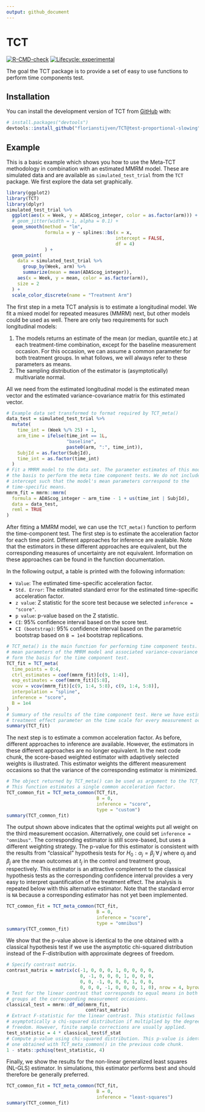 ```yaml
---
output: github_document
---
```

# TCT 

<!-- badges: start -->
[![R-CMD-check](https://github.com/florianstijven/TCT/actions/workflows/R-CMD-check.yaml/badge.svg)](https://github.com/florianstijven/TCT/actions/workflows/R-CMD-check.yaml)
[![Lifecycle: experimental](https://img.shields.io/badge/lifecycle-experimental-orange.svg)](https://lifecycle.r-lib.org/articles/stages.html#experimental)
<!-- badges: end -->


The goal the TCT package is to provide a set of easy to use functions to
perform time components test. 

## Installation 

You can install the development version of TCT from
[GitHub](https://github.com/) with:

``` r
# install.packages("devtools")
devtools::install_github("florianstijven/TCT@test-proportional-slowing")
```
## Example 

This is a basic example which shows you how to use the Meta-TCT methodology in
combination with an estimated MMRM model. These are simulated data and are
available as `simulated_test_trial` from the `TCT` package. We first explore the
data set graphically. 

```r
library(ggplot2)
library(TCT)
library(dplyr)
simulated_test_trial %>%
  ggplot(aes(x = Week, y = ADAScog_integer, color = as.factor(arm))) +
  # geom_jitter(width = 1, alpha = 0.1) +
  geom_smooth(method = "lm",
              formula = y ~ splines::bs(x = x,
                                        intercept = FALSE, 
                                        df = 4)
              ) + 
  geom_point(
    data = simulated_test_trial %>%
      group_by(Week, arm) %>%
      summarize(mean = mean(ADAScog_integer)),
    aes(x = Week, y = mean, color = as.factor(arm)),
    size = 2
  ) +
  scale_color_discrete(name = "Treatment Arm")
```


The first step in a meta TCT analysis is to estimate a longitudinal model. We
fit a mixed model for repeated measures (MMRM) next, but other models could be
used as well. There are only two requirements for such longitudinal models:

1. The models returns an estimate of the mean (or median, quantile etc.) at each
treatment-time combination, except for the baseline measurement occasion. For
this occasion, we can assume a common parameter for both treatment groups. In what
follows, we will always refer to these parameters as means.
2. The sampling distribution of the estimator is (asymptotically) multivariate
normal.

All we need from the estimated longitudinal model is the estimated mean vector
and the estimated variance-covariance matrix for this estimated vector.

```r
# Example data set transformed to format required by TCT_meta()
data_test = simulated_test_trial %>%
  mutate(
    time_int = (Week %/% 25) + 1,
    arm_time = ifelse(time_int == 1L,
                      "baseline",
                      paste0(arm, ":", time_int)),
    SubjId = as.factor(SubjId),
    time_int = as.factor(time_int)
  )
# Fit a MMRM model to the data set. The parameter estimates of this model form
# the basis to perform the meta time component tests. We do not include an
# intercept such that the model's mean parameters correspond to the
# time-specific means.
mmrm_fit = mmrm::mmrm(
  formula = ADAScog_integer ~ arm_time - 1 + us(time_int | SubjId),
  data = data_test,
  reml = TRUE
)
```

After fitting a MMRM model, we can use the `TCT_meta()` function to perform the
time-component test. The first step is to estimate the acceleration factor for each
time point. Different approaches for inference are available. Note that the
estimators in these different approaches are equivalent, but the corresponding
measures of uncertainty are not equivalent. Information on these approaches can
be found in the function documentation. 

In the following output, a table is printed with the following information:

* `Value`: The estimated time-specific acceleration factor.
* `Std. Error`: The estimated standard error for the estimated time-specific
acceleration factor.
* `z value`: Z statistic for the score test because we selected `inference = "score"`.
* `p value`: p-value based on the Z statistic.
* `CI`: 95% confidence interval based on the score test.
* `CI (bootstrap)`: 95% confidence interval based on the parametric bootstrap based on 
`B = 1e4` bootstrap replications.

```r
# TCT_meta() is the main function for performing time component tests. The estimated
# mean parameters of the MMRM model and associated variance-covariance matrix
# form the basis for the time component test.
TCT_fit = TCT_meta(
  time_points = 0:4,
  ctrl_estimates = coef(mmrm_fit)[c(9, 1:4)],
  exp_estimates = coef(mmrm_fit)[5:8],
  vcov = vcov(mmrm_fit)[c(9, 1:4, 5:8), c(9, 1:4, 5:8)],
  interpolation = "spline",
  inference = "score",
  B = 1e4
)
# Summary of the results of the time component test. Here we have estimated a
# treatment effect parameter on the time scale for every measurement occasion.
summary(TCT_fit)
```


The next step is to estimate a common acceleration factor. As before, different
approaches to inference are available. However, the estimators in these
different approaches are no longer equivalent. In the next code chunk, the
score-based weighted estimator with adaptively selected weights is illustrated.
This estimator weights the different measurement occasions so that the variance
of the corresponding estimator is minimized.

```r
# The object returned by TCT_meta() can be used as argument to the TCT_common() function.
# This function estimates a single common acceleration factor.
TCT_common_fit = TCT_meta_common(TCT_fit,
                                 B = 0,
                                 inference = "score",
                                 type = "custom")
summary(TCT_common_fit)
```

The output shown above indicates that the optimal weights put all weight on the
third measurement occasion. Alternatively, one could set `inference =
"omnibus"`. The corresponding estimator is still score-based, but uses a
different weighting strategy. The p-value for this estimator is consistent with
the results from "classical" hypothesis tests for $H_0: \alpha_j = \beta_j \;
\forall \; j$ where $\alpha_j$ and $\beta_j$ are the mean outcomes at $t_j$ in
the control and treatment group, respectively. This estimator is an attractive
complement to the classical hypothesis tests as the corresponding confidence
interval provides a very easy to interpret quantification of the treatment
effect. The analysis is repeated below with this alternative estimator. Note
that the standard error is `NA` because a corresponding estimator has not yet
been implemented.

```r
TCT_common_fit = TCT_meta_common(TCT_fit,
                                 B = 0,
                                 inference = "score",
                                 type = "omnibus")
summary(TCT_common_fit)
```

We show that the p-value above is identical to the one obtained with a classical
hypothesis test if we use the asymptotic chi-squared distribution instead of the
F-distribution with approximate degrees of freedom.

```r
# Specify contrast matrix. 
contrast_matrix = matrix(c(-1, 0, 0, 0, 1, 0, 0, 0, 0,
                           0, -1, 0, 0, 0, 1, 0, 0, 0,
                           0, 0, -1, 0, 0, 0, 1, 0, 0,
                           0, 0, 0, -1, 0, 0, 0, 1, 0), nrow = 4, byrow = TRUE)
# Test for the linear contrast that corresponds to equal means in both treatment
# groups at the corresponding measurement occasions.
classical_test = mmrm::df_md(mmrm_fit,
                             contrast_matrix)
# Extract F-statistic for the linear contrast. This statistic follows
# asymptotically a chi-squared distribution if multiplied by the degrees of
# freedom. However, finite sample corrections are usually applied.
test_statistic = 4 * classical_test$f_stat
# Compute p-value using chi-squared distribution. This p-value is identical to the
# one obtained with TCT_meta_common() in the previous code chunk.
1 - stats::pchisq(test_statistic, 4)
```

Finally, we show the results for the non-linear generalized least squares
(NL-GLS) estimator. In simulations, this estimator performs best and should
therefore be generally preferred.

```r
TCT_common_fit = TCT_meta_common(TCT_fit,
                                 B = 0,
                                 inference = "least-squares")
summary(TCT_common_fit)
```


